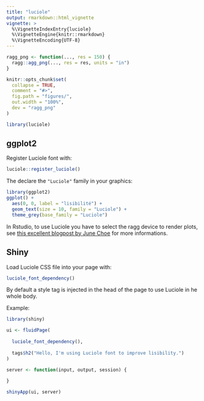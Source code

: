```yaml
---
title: "luciole"
output: rmarkdown::html_vignette
vignette: >
  %\VignetteIndexEntry{luciole}
  %\VignetteEngine{knitr::rmarkdown}
  %\VignetteEncoding{UTF-8}
---
```


```r
ragg_png <- function(..., res = 150) {
  ragg::agg_png(..., res = res, units = "in")
}

knitr::opts_chunk$set(
  collapse = TRUE,
  comment = "#>",
  fig.path = "figures/",
  out.width = "100%",
  dev = "ragg_png"
)
```

```r
library(luciole)
```


## ggplot2

Register Luciole font with:

```r
luciole::register_luciole()
```


The declare the `"Luciole"` family in your graphics:

```r
library(ggplot2)
ggplot() +
  aes(0, 0, label = "lisibilité") +
  geom_text(size = 10, family = "Luciole") + 
  theme_grey(base_family = "Luciole")
```


In Rstudio, to use Luciole you have to select the ragg device to render plots, see [this excellent blogpost by June Choe ](https://yjunechoe.github.io/posts/2021-06-24-setting-up-and-debugging-custom-fonts/) for more informations.


## Shiny

Load Luciole CSS file into your page with:

```r
luciole_font_dependency()
```

By default a style tag is injected in the head of the page to use Luciole in he whole body.

Example:

```r
library(shiny)

ui <- fluidPage(
  
  luciole_font_dependency(),
  
  tags$h2("Hello, I'm using Luciole font to improve lisibility.")
)

server <- function(input, output, session) {
  
}

shinyApp(ui, server)
```
